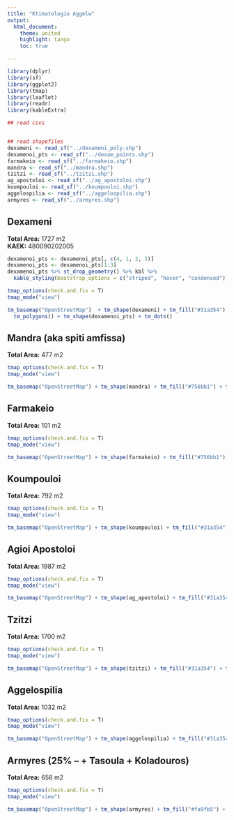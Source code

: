 ```yaml
---
title: "Ktimatologio Aggelw"
output:
  html_document:
    theme: united
    highlight: tango
    toc: true

---
```



```r
library(dplyr)
library(sf)
library(ggplot2)
library(tmap)
library(leaflet)
library(readr)
library(kableExtra)
```


```r

## read csvs


## read shapefiles
dexameni <- read_sf("../dexameni_poly.shp")
dexamenoi_pts <- read_sf("../dexam_points.shp")
farmakeio <- read_sf("../farmakeio.shp")
mandra <- read_sf("../mandra.shp")
tzitzi <- read_sf("../tzitzi.shp")
ag_apostoloi <- read_sf("../ag_apostoloi.shp")
koumpouloi <- read_sf("../koumpouloi.shp")
aggelospilia <- read_sf("../aggelospilia.shp")
armyres <- read_sf("../armyres.shp")
```




## Dexameni

**Total Area:** 1727 m2  
**KAEK:** 480090202005
```r
dexamenoi_pts <- dexamenoi_pts[, c(4, 1, 2, 3)]
dexamenoi_pts <- dexamenoi_pts[1:3]
dexamenoi_pts %>% st_drop_geometry() %>% kbl %>%
  kable_styling(bootstrap_options = c("striped", "hover", "condensed"))

tmap_options(check.and.fix = T)
tmap_mode("view")

tm_basemap("OpenStreetMap")  + tm_shape(dexameni) + tm_fill("#31a354") +
  tm_polygons() + tm_shape(dexamenoi_pts) + tm_dots()
```

## Mandra (aka spiti amfissa)

**Total Area:** 477 m2
```r

tmap_options(check.and.fix = T)
tmap_mode("view")

tm_basemap("OpenStreetMap") + tm_shape(mandra) + tm_fill("#756bb1") + tm_polygons()
```

## Farmakeio

**Total Area:** 101 m2
```r

tmap_options(check.and.fix = T)
tmap_mode("view")

tm_basemap("OpenStreetMap") + tm_shape(farmakeio) + tm_fill("#756bb1") + tm_polygons()
```

## Koumpouloi

**Total Area:** 792 m2
```r

tmap_options(check.and.fix = T)
tmap_mode("view")

tm_basemap("OpenStreetMap") + tm_shape(koumpouloi) + tm_fill("#31a354") + tm_polygons()
```

## Agioi Apostoloi

**Total Area:** 1987 m2
```r

tmap_options(check.and.fix = T)
tmap_mode("view")

tm_basemap("OpenStreetMap") + tm_shape(ag_apostoloi) + tm_fill("#31a354") + tm_polygons()
```

## Tzitzi

**Total Area:** 1700 m2
```r

tmap_options(check.and.fix = T)
tmap_mode("view")

tm_basemap("OpenStreetMap") + tm_shape(tzitzi) + tm_fill("#31a354") + tm_polygons()
```

## Aggelospilia

**Total Area:** 1032 m2
```r

tmap_options(check.and.fix = T)
tmap_mode("view")

tm_basemap("OpenStreetMap") + tm_shape(aggelospilia) + tm_fill("#31a354") + tm_polygons()
```


## Armyres (25% -- + Tasoula + Koladouros)

**Total Area:** 658 m2
```r

tmap_options(check.and.fix = T)
tmap_mode("view")

tm_basemap("OpenStreetMap") + tm_shape(armyres) + tm_fill("#fa9fb5") + tm_polygons()
```
